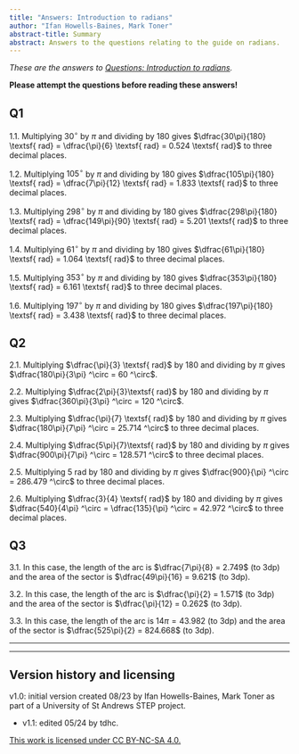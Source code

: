 ```yaml
---
title: "Answers: Introduction to radians"
author: "Ifan Howells-Baines, Mark Toner"
abstract-title: Summary
abstract: Answers to the questions relating to the guide on radians.
---
```


*These are the answers to [Questions: Introduction to radians](../questions/qs-radians.qmd).*

**Please attempt the questions before reading these answers!**

## Q1 {-}

1.1. Multiplying $30^\circ$ by $\pi$ and dividing by $180$ gives $\dfrac{30\pi}{180} \textsf{ rad} = \dfrac{\pi}{6} \textsf{ rad} = 0.524 \textsf{ rad}$ to three decimal places.
 

1.2. Multiplying $105^\circ$ by $\pi$ and dividing by $180$ gives $\dfrac{105\pi}{180} \textsf{ rad} = \dfrac{7\pi}{12} \textsf{ rad} = 1.833 \textsf{ rad}$ to three decimal places.
 

1.3. Multiplying $298^\circ$ by $\pi$ and dividing by $180$ gives $\dfrac{298\pi}{180} \textsf{ rad} = \dfrac{149\pi}{90} \textsf{ rad} = 5.201 \textsf{ rad}$ to three decimal places.
 

1.4. Multiplying $61^\circ$ by $\pi$ and dividing by $180$ gives $\dfrac{61\pi}{180} \textsf{ rad} = 1.064 \textsf{ rad}$ to three decimal places.
 

1.5. Multiplying $353^\circ$ by $\pi$ and dividing by $180$ gives $\dfrac{353\pi}{180} \textsf{ rad} = 6.161 \textsf{ rad}$ to three decimal places.
 

1.6. Multiplying $197^\circ$ by $\pi$ and dividing by $180$ gives $\dfrac{197\pi}{180} \textsf{ rad} = 3.438 \textsf{ rad}$ to three decimal places.
 

## Q2 {-}

2.1. Multiplying $\dfrac{\pi}{3} \textsf{ rad}$ by $180$ and dividing by $\pi$ gives $\dfrac{180\pi}{3\pi} ^\circ = 60 ^\circ$.
 

2.2.  Multiplying $\dfrac{2\pi}{3}\textsf{ rad}$ by $180$ and dividing by $\pi$ gives $\dfrac{360\pi}{3\pi} ^\circ = 120 ^\circ$.
 

2.3.  Multiplying $\dfrac{\pi}{7} \textsf{ rad}$ by $180$ and dividing by $\pi$ gives $\dfrac{180\pi}{7\pi} ^\circ = 25.714 ^\circ$ to three decimal places.
 

2.4.  Multiplying $\dfrac{5\pi}{7}\textsf{ rad}$ by $180$ and dividing by $\pi$ gives $\dfrac{900\pi}{7\pi} ^\circ = 128.571 ^\circ$ to three decimal places.
 

2.5.  Multiplying $5\textsf{ rad}$ by $180$ and dividing by $\pi$ gives $\dfrac{900}{\pi} ^\circ = 286.479 ^\circ$ to three decimal places.
 

2.6. Multiplying $\dfrac{3}{4} \textsf{ rad}$ by $180$ and dividing by $\pi$ gives $\dfrac{540}{4\pi} ^\circ = \dfrac{135}{\pi} ^\circ = 42.972 ^\circ$ to three decimal places.
 

## Q3 {-}

3.1. In this case, the length of the arc is $\dfrac{7\pi}{8} = 2.749$ (to 3dp) and the area of the sector is $\dfrac{49\pi}{16} = 9.621$ (to 3dp).
 

3.2. In this case, the length of the arc is $\dfrac{\pi}{2} = 1.571$ (to 3dp) and the area of the sector is $\dfrac{\pi}{12} = 0.262$ (to 3dp).
 

3.3. In this case, the length of the arc is $14\pi = 43.982$ (to 3dp) and the area of the sector is $\dfrac{525\pi}{2} = 824.668$ (to 3dp).

---

---

## Version history and licensing {-}

v1.0: initial version created 08/23 by Ifan Howells-Baines, Mark Toner as part of a University of St Andrews STEP project.

  - v1.1: edited 05/24 by tdhc.

[This work is licensed under CC BY-NC-SA 4.0.](https://creativecommons.org/licenses/by-nc-sa/4.0/?ref=chooser-v1)